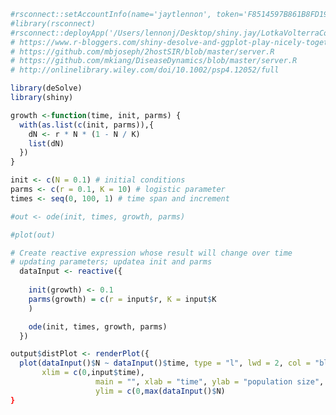 

```r
#rsconnect::setAccountInfo(name='jaytlennon', token='F8514597B861B8FD199A346586E3EF58', secret='owstvIzgllZN3hxqTIXzXKOEwB7Mr0ayiPcOus6R')
#library(rsconnect)
#rsconnect::deployApp('/Users/lennonj/Desktop/shiny.jay/LotkaVolterraCompPrey')
# https://www.r-bloggers.com/shiny-desolve-and-ggplot-play-nicely-together/
# https://github.com/mbjoseph/2hostSIR/blob/master/server.R
# https://github.com/mkiang/DiseaseDynamics/blob/master/server.R
# http://onlinelibrary.wiley.com/doi/10.1002/psp4.12052/full

library(deSolve)
library(shiny)

growth <-function(time, init, parms) {
  with(as.list(c(init, parms)),{
    dN <- r * N * (1 - N / K)
    list(dN)
  })
}

init <- c(N = 0.1) # initial conditions
parms <- c(r = 0.1, K = 10) # logistic parameter
times <- seq(0, 100, 1) # time span and increment

#out <- ode(init, times, growth, parms)

#plot(out)
```

```r
# Create reactive expression whose result will change over time
# updating parameters; updatea init and parms 
  dataInput <- reactive({
    
    init(growth) <- 0.1
    parms(growth) = c(r = input$r, K = input$K
    )

    ode(init, times, growth, parms)
  })
```

```r
output$distPlot <- renderPlot({    
  plot(dataInput()$N ~ dataInput()$time, type = "l", lwd = 2, col = "blue", 
       xlim = c(0,input$time),
                   main = "", xlab = "time", ylab = "population size",
                   ylim = c(0,max(dataInput()$N)
}
```


  